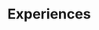 
<Meta title="Components/Experiences" component={Experiences} />

# Experiences

<Canvas>
  <Story name="default">
    <Experiences
      experiences={[
        {
          companyLink: {
            url: text("companyLink", "#"),
          },
          companyName: text("companyName", "Name"),
          location: text("location", "Location"),
          jobTitle: text("jobTitle", "Job Title"),
          startDate: new Date(date("startDate", new Date())),
          present: boolean("present", false),
          endDate: new Date(date("endDate", new Date())),
          contractType: text("contractType", "Contract Type"),
          lede: [
            {
              type: Elements.paragraph,
              text: text("lede", "Lede"),
              spans: [],
            },
          ],
        },
      ]}
    />
  </Story>
</Canvas>
